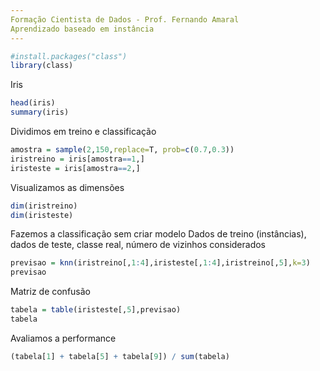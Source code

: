 ---
Formação Cientista de Dados - Prof. Fernando Amaral
Aprendizado baseado em instância
---

```{r}
#install.packages("class")
library(class)
```
Iris
```{r}
head(iris)
summary(iris)
```
Dividimos em treino e classificação
```{r}
amostra = sample(2,150,replace=T, prob=c(0.7,0.3))
iristreino = iris[amostra==1,]
iristeste = iris[amostra==2,]
```
Visualizamos as dimensões
```{r}
dim(iristreino)
dim(iristeste)
```
Fazemos a classificação sem criar modelo
Dados de treino (instâncias), dados de teste, classe real, número de vizinhos considerados

```{r}
previsao = knn(iristreino[,1:4],iristeste[,1:4],iristreino[,5],k=3)
previsao
```
Matriz de confusão
```{r}
tabela = table(iristeste[,5],previsao)
tabela
```
Avaliamos a performance
```{r}
(tabela[1] + tabela[5] + tabela[9]) / sum(tabela) 
```
